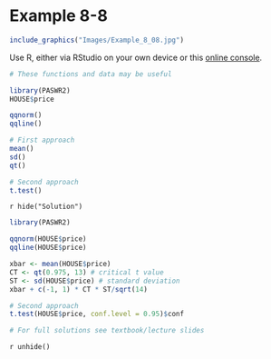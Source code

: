 # Example 8-8 {-}

```r
include_graphics("Images/Example_8_08.jpg")
```

Use R, either via RStudio on your own device or this [online console](https://www.mycompiler.io/new/r).


```r
# These functions and data may be useful

library(PASWR2)
HOUSE$price

qqnorm()
qqline()

# First approach
mean()
sd()
qt() 

# Second approach
t.test()
```


`r hide("Solution")`
```r
library(PASWR2)

qqnorm(HOUSE$price)
qqline(HOUSE$price)

xbar <- mean(HOUSE$price)
CT <- qt(0.975, 13) # critical t value
ST <- sd(HOUSE$price) # standard deviation
xbar + c(-1, 1) * CT * ST/sqrt(14)

# Second approach
t.test(HOUSE$price, conf.level = 0.95)$conf

# For full solutions see textbook/lecture slides
```
`r unhide()`
